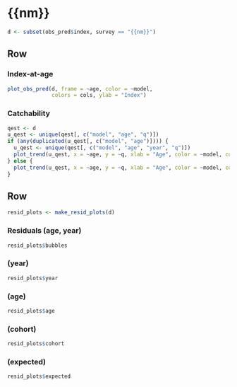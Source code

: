 
{{nm}}  {data-navmenu="Surveys"}
================================================================================

```r
d <- subset(obs_pred$index, survey == "{{nm}}")
```



Row {.tabset}
--------------------------------------------------------------------------------

### Index-at-age

```r
plot_obs_pred(d, frame = ~age, color = ~model, 
              colors = cols, ylab = "Index")
```

### Catchability

```r
qest <- d
u_qest <- unique(qest[, c("model", "age", "q")])
if (any(duplicated(u_qest[, c("model", "age")]))) {
  u_qest <- unique(qest[, c("model", "age", "year", "q")])
  plot_trend(u_qest, x = ~age, y = ~q, xlab = "Age", color = ~model, colors = cols, frame = ~year)
} else {
  plot_trend(u_qest, x = ~age, y = ~q, xlab = "Age", color = ~model, colors = cols)
}
```



Row {.tabset}
--------------------------------------------------------------------------------

```r
resid_plots <- make_resid_plots(d)
```

### Residuals (age, year)

```r
resid_plots$bubbles
```

### (year)

```r
resid_plots$year
```

### (age)

```r
resid_plots$age
```

### (cohort)

```r
resid_plots$cohort
```

### (expected)

```r
resid_plots$expected
```


